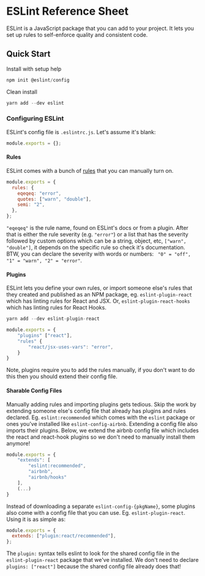 # ESLint Reference Sheet

ESLint is a JavaScript package that you can add to your project. It lets you set up rules to self-enforce quality and consistent code.

## Quick Start

Install with setup help

```js
npm init @eslint/config
```

Clean install

```js
yarn add --dev eslint
```

### Configuring ESLint

ESLint's config file is `.eslintrc.js`. Let's assume it's blank:

```js
module.exports = {};
```

#### Rules

ESLint comes with a bunch of [rules](https://eslint.org/docs/latest/rules/) that you can manually turn on.

```js
module.exports = {
  rules: {
    eqeqeq: "error",
    quotes: ["warn", "double"],
    semi: "2",
  },
};
```

`"eqeqeq"` is the rule name, found on ESLint's docs or from a plugin. After that is either the rule severity (e.g. `"error"`) or a list that has the severity followed by custom options which can be a string, object, etc, `["warn", "double"]`, it depends on the specific rule so check it's documentation. BTW, you can declare the severity with words or numbers: ` "0" = "off", "1" = "warn", "2" = "error"`.

#### Plugins

ESLint lets you define your own rules, or import someone else's rules that they created and published as an NPM package, eg. `eslint-plugin-react` which has linting rules for React and JSX. Or, `eslint-plugin-react-hooks` which has linting rules for React Hooks.

```js
yarn add --dev eslint-plugin-react
```

```js
module.exports = {
	"plugins" ["react"],
	"rules" {
		"react/jsx-uses-vars": "error",
	}
}
```

Note, plugins require you to add the rules manually, if you don't want to do this then you should extend their config file.

#### Sharable Config Files

Manually adding rules and importing plugins gets tedious. Skip the work by extending someone else's config file that already has plugins and rules declared. Eg. `eslint:recommended` which comes with the `eslint` package or ones you've installed like `eslint-config-airbnb`. Extending a config file also imports their plugins. Below, we extend the airbnb config file which includes the react and react-hook plugins so we don't need to manually install them anymore!

```js
module.exports = {
	"extends": [
		"eslint:recommended",
		"airbnb",
		"airbnb/hooks"
	],
	(...)
}
```

Instead of downloading a separate `eslint-config-{pkgName}`, some plugins also come with a config file that you can use. Eg. `eslint-plugin-react`. Using it is as simple as:

```js
module.exports = {
  extends: ["plugin:react/recommended"],
};
```

The `plugin:` syntax tells eslint to look for the shared config file in the `eslint-plugin-react` package that we've installed. We don't need to declare `plugins: ["react"]` because the shared config file already does that!
